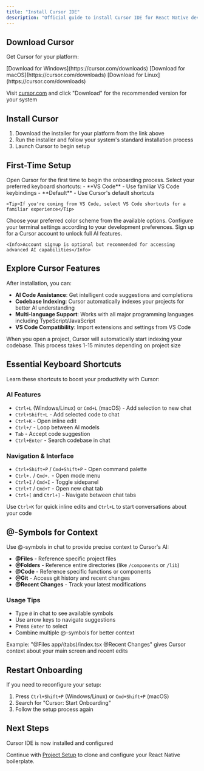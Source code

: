 ```yaml
---
title: "Install Cursor IDE"
description: "Official guide to install Cursor IDE for React Native development"
---
```


## Download Cursor

Get Cursor for your platform:

<Tabs>
  <Tab title="Windows">
    [Download for Windows](https://cursor.com/downloads)
  </Tab>
  <Tab title="macOS">
    [Download for macOS](https://cursor.com/downloads)
  </Tab>
  <Tab title="Linux">
    [Download for Linux](https://cursor.com/downloads)
  </Tab>
</Tabs>

<Info>Visit [cursor.com](https://cursor.com) and click "Download" for the recommended version for your system</Info>

## Install Cursor

1. Download the installer for your platform from the link above
2. Run the installer and follow your system's standard installation process
3. Launch Cursor to begin setup

## First-Time Setup

<Steps>
  <Step title="Launch Cursor">
    Open Cursor for the first time to begin the onboarding process.
  </Step>
  
  <Step title="Choose Keyboard Shortcuts">
    Select your preferred keyboard shortcuts:
    - **VS Code** - Use familiar VS Code keybindings
    - **Default** - Use Cursor's default shortcuts
    
    <Tip>If you're coming from VS Code, select VS Code shortcuts for a familiar experience</Tip>
  </Step>
  
  <Step title="Pick a Theme">
    Choose your preferred color scheme from the available options.
  </Step>
  
  <Step title="Set Terminal Preferences">
    Configure your terminal settings according to your development preferences.
  </Step>
  
  <Step title="Optional: Create Account">
    Sign up for a Cursor account to unlock full AI features.
    
    <Info>Account signup is optional but recommended for accessing advanced AI capabilities</Info>
  </Step>
</Steps>

## Explore Cursor Features

After installation, you can:

- **AI Code Assistance**: Get intelligent code suggestions and completions
- **Codebase Indexing**: Cursor automatically indexes your projects for better AI understanding
- **Multi-language Support**: Works with all major programming languages including TypeScript/JavaScript
- **VS Code Compatibility**: Import extensions and settings from VS Code

<Note>When you open a project, Cursor will automatically start indexing your codebase. This process takes 1-15 minutes depending on project size</Note>

## Essential Keyboard Shortcuts

Learn these shortcuts to boost your productivity with Cursor:

### AI Features
- `Ctrl+L` (Windows/Linux) or `Cmd+L` (macOS) - Add selection to new chat
- `Ctrl+Shift+L` - Add selected code to chat
- `Ctrl+K` - Open inline edit
- `Ctrl+/` - Loop between AI models
- `Tab` - Accept code suggestion
- `Ctrl+Enter` - Search codebase in chat

### Navigation & Interface
- `Ctrl+Shift+P` / `Cmd+Shift+P` - Open command palette
- `Ctrl+.` / `Cmd+.` - Open mode menu
- `Ctrl+I` / `Cmd+I` - Toggle sidepanel
- `Ctrl+T` / `Cmd+T` - Open new chat tab
- `Ctrl+[` and `Ctrl+]` - Navigate between chat tabs

<Tip>Use `Ctrl+K` for quick inline edits and `Ctrl+L` to start conversations about your code</Tip>

## @-Symbols for Context

Use @-symbols in chat to provide precise context to Cursor's AI:

- **@Files** - Reference specific project files
- **@Folders** - Reference entire directories (like `/components` or `/lib`)
- **@Code** - Reference specific functions or components
- **@Git** - Access git history and recent changes
- **@Recent Changes** - Track your latest modifications

### Usage Tips
- Type `@` in chat to see available symbols
- Use arrow keys to navigate suggestions
- Press `Enter` to select
- Combine multiple @-symbols for better context

<Info>Example: "@Files app/(tabs)/index.tsx @Recent Changes" gives Cursor context about your main screen and recent edits</Info>

## Restart Onboarding

If you need to reconfigure your setup:

1. Press `Ctrl+Shift+P` (Windows/Linux) or `Cmd+Shift+P` (macOS)
2. Search for "Cursor: Start Onboarding"
3. Follow the setup process again

## Next Steps

<Check>Cursor IDE is now installed and configured</Check>

Continue with [Project Setup](/quickstart/project-setup) to clone and configure your React Native boilerplate.